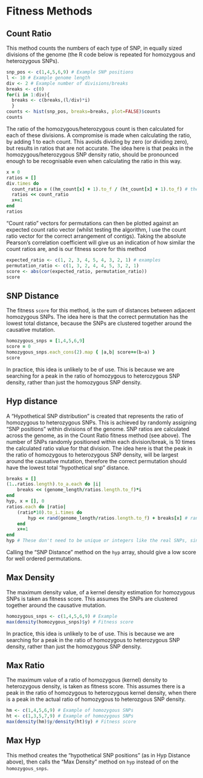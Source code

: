 Fitness Methods
========================================================

Count Ratio
-------

This method counts the numbers of each type of SNP, in equally sized divisions of the genome (the R code below is repeated for homozygous and heterozygous SNPs).

```r
snp_pos <- c(1,4,5,6,9) # Example SNP positions
l <- 10 # Example genome length
div <- 2 # Example number of divisions/breaks
breaks <- c(0)
for(i in 1:div){
  breaks <- c(breaks,(l/div)*i)
  }
counts <- hist(snp_pos, breaks=breaks, plot=FALSE)$counts
counts
```

The ratio of the homozygous/heterozygous count is then calculated for each of these divisions. A compromise is made when calculating the ratio, by adding 1 to each count. This avoids dividing by zero (or dividing zero), but results in ratios that are not accurate. The idea here is that peaks in the homozygous/heterozygous SNP density ratio, should be pronounced enough to be recognisable even when calculating the ratio in this way.

```ruby
x = 0
ratios = []
div.times do
  count_ratio = ((hm_count[x] + 1).to_f / (ht_count[x] + 1).to_f) # the measure of ratio
  ratios << count_ratio
  x+=1
end
ratios
```

"Count ratio" vectors for permutations can then be plotted against an expected count ratio vector (whilst testing the algorithm, I use the count ratio vector for the correct arrangement of contigs). Taking the absolute Pearson's correlation coefficient will give us an indication of how similar the count ratios are, and is our fitness score for this method

```r
expected_ratio <- c(1, 2, 3, 4, 5, 4, 3, 2, 1) # examples
permutation_ratio <- c(1, 3, 2, 4, 4, 5, 3, 2, 1)
score <- abs(cor(expected_ratio, permutation_ratio))
score
```

SNP Distance
----

The fitness ``score`` for this method, is the sum of distances between adjacent homozygous SNPs. The idea here is that the correct permutation has the lowest total distance, because the SNPs are clustered together around the causative mutation.

```ruby
homozygous_snps = [1,4,5,6,9]
score = 0
homozygous_snps.each_cons(2).map { |a,b| score+=(b-a) }
score
```

In practice, this idea is unlikely to be of use. This is because we are searching for a peak in the ratio of homozygous to heterozygous SNP density, rather than just the homozygous SNP density.

Hyp distance
----------

A "Hypothetical SNP distribution" is created that represents the ratio of homozygous to heterozygous SNPs. This is achieved by randomly assigning "SNP positions" within divisions of the genome. SNP ratios are calculated across the genome, as in the Count Ratio fitness method (see above). The number of SNPs randomly positioned within each division/break, is 10 times the calculated ratio value for that division. The idea here is that the peak in the ratio of homozygous to heterozygous SNP density, will be largest around the causative mutation, therefore the correct permutation should have the lowest total "hypothetical snp" distance.

```ruby
breaks = []
(1..ratios.length).to_a.each do |i|
	breaks << (genome_length/ratios.length.to_f)*i
end
hyp, x = [], 0
ratios.each do |ratio| 
	(ratio*10).to_i.times do
		hyp << rand(genome_length/ratios.length.to_f) + breaks[x] # random value from within the range that the freq has been taken
	end
	x+=1
end
hyp # These don't need to be unique or integers like the real SNPs, since they are just representing a distribution
```

Calling the "SNP Distance" method on the ``hyp`` array, should give a low score for well ordered permutations.

Max Density
----

The maximum density value, of a kernel density estimation for homozygous SNPs is taken as fitness score. This assumes the SNPs are clustered together around the causative mutation.

```r
homozygous_snps <- c(1,4,5,6,9) # Example
max(density(homozygous_snps)$y) # Fitness score
```

In practice, this idea is unlikely to be of use. This is because we are searching for a peak in the ratio of homozygous to heterozygous SNP density, rather than just the homozygous SNP density.

Max Ratio
------

The maximum value of a ratio of homozygous (kernel) density to heterozygous density, is taken as fitness score. This assumes there is a peak in the ratio of homozygous to heterozygous kernel density, when there is a peak in the actual ratio of homozygous to heterozgous SNP density.


```r
hm <- c(1,4,5,6,9) # Example of homozygous SNPs
ht <- c(1,3,5,7,9) # Example of homozygous SNPs
max(density(hm)$y/density(ht)$y) # Fitness score
```

Max Hyp
------

This method creates the "hypothetical SNP positions" (as in Hyp Distance above), then calls the "Max Density" method on ``hyp`` instead of on the ``homozygous_snps``.
